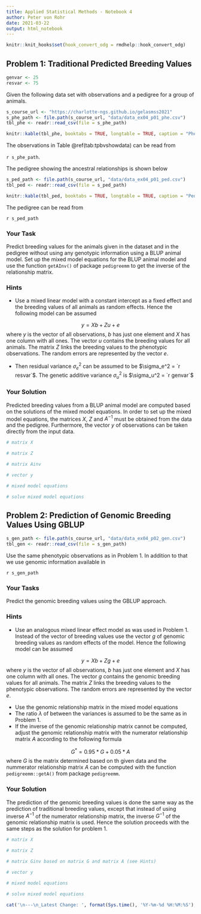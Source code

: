 ```yaml
---
title: Applied Statistical Methods - Notebook 4
author: Peter von Rohr
date: 2021-03-22
output: html_notebook
---
```


```r
knitr::knit_hooks$set(hook_convert_odg = rmdhelp::hook_convert_odg)
```

## Problem 1: Traditional Predicted Breeding Values
```r
genvar <- 25
resvar <- 75
```

Given the following data set with observations and a pedigree for a group of animals.

```r
s_course_url <- "https://charlotte-ngs.github.io/gelasmss2021"
s_phe_path <- file.path(s_course_url, "data/data_ex04_p01_phe.csv")
tbl_phe <- readr::read_csv(file = s_phe_path)
```

```r
knitr::kable(tbl_phe, booktabs = TRUE, longtable = TRUE, caption = "Phenotypic Observations")
```

The observations in Table \@ref(tab:tpbvshowdata) can be read from 

`r s_phe_path`. 

The pedigree showing the ancestral relationships is shown below

```r
s_ped_path <- file.path(s_course_url, "data/data_ex04_p01_ped.csv")
tbl_ped <- readr::read_csv(file = s_ped_path)
```

```r
knitr::kable(tbl_ped, booktabs = TRUE, longtable = TRUE, caption = "Pedigree")
```

The pedigree can be read from 

`r s_ped_path`


### Your Task
Predict breeding values for the animals given in the dataset and in the pedigree without using any genotypic information using a BLUP animal model. Set up the mixed model equations for the BLUP animal model and use the function `getAInv()` of package `pedigreemm` to get the inverse of the relationship matrix.


### Hints
* Use a mixed linear model with a constant intercept as a fixed effect and the breeding values of all animals as random effects. Hence the following model can be assumed

$$y = Xb + Zu + e$$
where $y$ is the vector of all observations, $b$ has just one element and $X$ has one column with all ones. The vector $u$ contains the breeding values for all animals. The matrix $Z$ links the breeding values to the phenotypic observations. The random errors are represented by the vector $e$.

* Then residual variance $\sigma_e^2$ can be assumed to be $\sigma_e^2 = `r resvar`$. The genetic additive variance $\sigma_u^2$ is $\sigma_u^2 = `r genvar`$


### Your Solution
Predicted breeding values from a BLUP animal model are computed based on the solutions of the mixed model equations. In order to set up the mixed model equations, the matrices $X$, $Z$ and $A^{-1}$ must be obtained from the data and the pedigree. Furthermore, the vector $y$ of observations can be taken directly from the input data.

```r
# matrix X
```

```r
# matrix Z

```
 
```r
# matrix Ainv

```

```r
# vector y

```

```r
# mixed model equations

```

```r
# solve mixed model equations

```





## Problem 2: Prediction of Genomic Breeding Values Using GBLUP
```r
s_gen_path <- file.path(s_course_url, "data/data_ex04_p02_gen.csv")
tbl_gen <- readr::read_csv(file = s_gen_path)
```

Use the same phenotypic observations as in Problem 1. In addition to that we use genomic information available in 

`r s_gen_path`


### Your Tasks
Predict the genomic breeding values using the GBLUP approach.


### Hints
* Use an analogous mixed linear effect model as was used in Problem 1. Instead of the vector of breeding values use the vector $g$ of genomic breeding values as random effects of the model. Hence the following model can be assumed

$$y = Xb + Zg + e$$
where $y$ is the vector of all observations, $b$ has just one element and $X$ has one column with all ones. The vector $g$ contains the genomic breeding values for all animals. The matrix $Z$ links the breeding values to the phenotypic observations. The random errors are represented by the vector $e$.

* Use the genomic relationship matrix in the mixed model equations
* The ratio $\lambda$ of between the variances is assumed to be the same as in Problem 1.
* If the inverse of the genomic relationship matrix cannot be computed, adjust the genomic relationship matrix with the numerator relationship matrix $A$ according to the following formula

$$G^{*} = 0.95 * G + 0.05 * A$$
where $G$ is the matrix determined based on th given data and the nummerator relationship matrix $A$ can be computed with the function `pedigreemm::getA()` from package `pedigreemm`. 


### Your Solution
The prediction of the genomic breeding values is done the same way as the prediction of traditional breeding values, except that instead of using inverse $A^{-1}$ of the numerator relationship matrix, the inverse $G^{-1}$ of the genomic relationship matrix is used. Hence the solution proceeds with the same steps as the solution for problem 1.

```r
# matrix X
```

```r
# matrix Z

```
 
```r
# matrix Ginv based on matrix G and matrix A (see Hints)

```

```r
# vector y

```

```r
# mixed model equations

```

```r
# solve mixed model equations

```


 


```r
cat('\n---\n_Latest Change: ', format(Sys.time(), '%Y-%m-%d %H:%M:%S'), ' (', Sys.info()['user'], ')_\n', sep = '')
```
